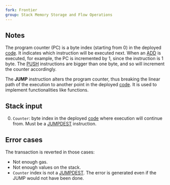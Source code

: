 ```yaml
---
fork: Frontier
group: Stack Memory Storage and Flow Operations
---
```


## Notes

The program counter (PC) is a byte index (starting from 0) in the deployed [code](/about). It indicates which instruction will be executed next. When an [ADD](/#01) is executed, for example, the PC is incremented by 1, since the instruction is 1 byte. The [PUSH](/#60) instructions are bigger than one byte, and so will increment the counter accordingly.

The **JUMP** instruction alters the program counter, thus breaking the linear path of the execution to another point in the deployed [code](/about). It is used to implement functionalities like functions.

## Stack input

0. `Counter`: byte index in the deployed [code](/about) where execution will continue from. Must be a [JUMPDEST](/#5B) instruction.

## Error cases

The transaction is reverted in those cases:
- Not enough gas.
- Not enough values on the stack.
- `Counter` index is not a [JUMPDEST](/#5B). The error is generated even if the JUMP would not have been done.
